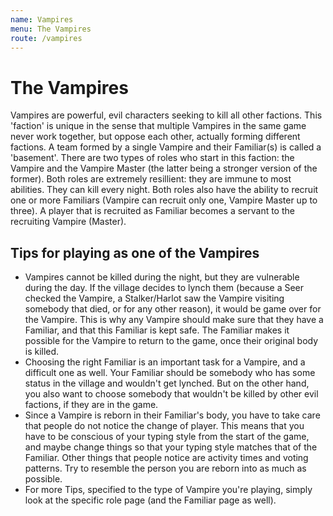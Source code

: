 ```yaml
---
name: Vampires
menu: The Vampires
route: /vampires
---
```


# The Vampires

Vampires are powerful, evil characters seeking to kill all other
factions. This 'faction' is unique in the sense that multiple Vampires
in the same game never work together, but oppose each other, actually
forming different factions. A team formed by a single Vampire and their
Familiar(s) is called a 'basement'. There are two types of roles who
start in this faction: the Vampire and the Vampire Master (the latter
being a stronger version of the former). Both roles are extremely
resillient: they are immune to most abilities. They can kill every
night. Both roles also have the ability to recruit one or more Familiars
(Vampire can recruit only one, Vampire Master up to three). A player
that is recruited as Familiar becomes a servant to the recruiting
Vampire (Master).

## Tips for playing as one of the Vampires

  - Vampires cannot be killed during the night, but they are vulnerable
    during the day. If the village decides to lynch them (because a Seer
    checked the Vampire, a Stalker/Harlot saw the Vampire visiting
    somebody that died, or for any other reason), it would be game over
    for the Vampire. This is why any Vampire should make sure that they
    have a Familiar, and that this Familiar is kept safe. The Familiar
    makes it possible for the Vampire to return to the game, once their
    original body is killed.
  - Choosing the right Familiar is an important task for a Vampire, and
    a difficult one as well. Your Familiar should be somebody who has
    some status in the village and wouldn't get lynched. But on the
    other hand, you also want to choose somebody that wouldn't be killed
    by other evil factions, if they are in the game.
  - Since a Vampire is reborn in their Familiar's body, you have to take
    care that people do not notice the change of player. This means that
    you have to be conscious of your typing style from the start of the
    game, and maybe change things so that your typing style matches that
    of the Familiar. Other things that people notice are activity times
    and voting patterns. Try to resemble the person you are reborn into
    as much as possible.
  - For more Tips, specified to the type of Vampire you're playing,
    simply look at the specific role page (and the Familiar page as
    well).
